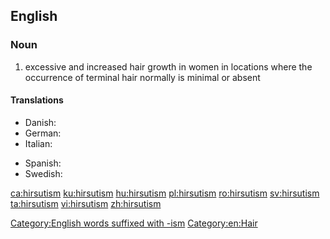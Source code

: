 ==English==
{{wikipedia}}

===Noun===
{{en-noun|-|s}}

# excessive and increased hair growth in women in locations where the occurrence of terminal hair normally is minimal or absent

====Translations====
{{trans-top|excessive and increased hair growth}}
* Danish: {{t|da|hirsutisme|c}}
* German: {{t+|de|Hirsutismus|m}}
* Italian: {{t+|it|irsutismo|m}}
{{trans-mid}}
* Spanish: {{t+|es|hirsutismo|m}}
* Swedish: {{t|sv|hirsutism|c}}
{{trans-bottom}}

[[Category:English words suffixed with -ism]]
[[Category:en:Hair]]

[[ca:hirsutism]]
[[ku:hirsutism]]
[[hu:hirsutism]]
[[pl:hirsutism]]
[[ro:hirsutism]]
[[sv:hirsutism]]
[[ta:hirsutism]]
[[vi:hirsutism]]
[[zh:hirsutism]]